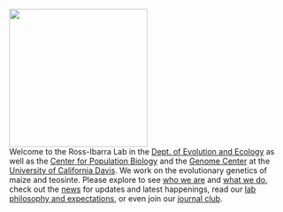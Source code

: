 

<script>
  (function(i,s,o,g,r,a,m){i['GoogleAnalyticsObject']=r;i[r]=i[r]||function(){
  (i[r].q=i[r].q||[]).push(arguments)},i[r].l=1*new Date();a=s.createElement(o),
  m=s.getElementsByTagName(o)[0];a.async=1;a.src=g;m.parentNode.insertBefore(a,m)
  })(window,document,'script','https://www.google-analytics.com/analytics.js','ga');

  ga('create', 'UA-5300959-3', 'auto');
  ga('send', 'pageview');

</script>
<img src="images/cornkey3.png" style="width: 250px;">  
Welcome to the Ross-Ibarra Lab in the [Dept. of Evolution and Ecology](http://eve.ucdavis.edu) as well as the [Center for Population Biology](http://eve.ucdavis.edu) and the [Genome Center](http://eve.ucdavis.edu) at the [University of California Davis](http://www.ucdavis.edu). We work on the evolutionary genetics of maize and teosinte. Please explore to see [who we are](people.html) and [what we do](research.html), check out the [news](news.html) for updates and latest happenings, read our [lab philosophy and expectations](expectations.html), or even join our [journal club](rehab.html).  

<br>

<!-- <a href="http://www.plantsciences.ucdavis.edu/plantsciences/"><img src="images/pslogo.png" width="300px"></a> -->
<!-- <a href="http://cpb.ucdavis.edu"><img src="images/cpb_logo.jpg" width="300px"></a> -->
<!-- <a href="http://www.genomecenter.ucdavis.edu"><img src="images/GC.png" width="300px"></a> -->


